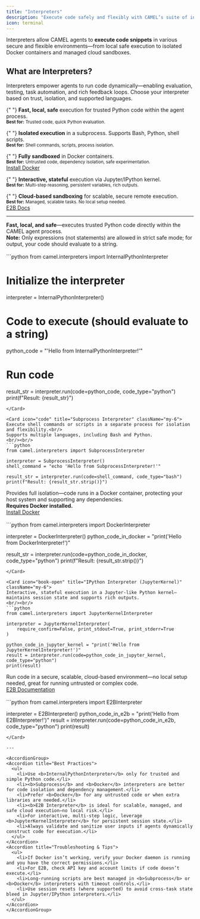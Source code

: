 ```yaml
---
title: "Interpreters"
description: "Execute code safely and flexibly with CAMEL’s suite of interpreters: local, isolated, and cloud-based execution environments."
icon: terminal
---
```


Interpreters allow CAMEL agents to **execute code snippets** in various secure and flexible environments—from local safe execution to isolated Docker containers and managed cloud sandboxes.

## What are Interpreters?

<Note type="info" title="Interpreter Concept">
  Interpreters empower agents to run code dynamically—enabling evaluation,
  testing, task automation, and rich feedback loops. Choose your interpreter
  based on trust, isolation, and supported languages.
</Note>

<div className="grid grid-cols-1 md:grid-cols-2 xl:grid-cols-3 gap-4 my-6">

{" "}
<Card icon="python" title="Internal Python Interpreter">
  <b>Fast, local, safe</b> execution for trusted Python code within the agent
  process.
  <br />
  <small>
    <b>Best for:</b> Trusted code, quick Python evaluation.
  </small>
</Card>

{" "}
<Card icon="code" title="Subprocess Interpreter">
  <b>Isolated execution</b> in a subprocess. Supports Bash, Python, shell
  scripts.
  <br />
  <small>
    <b>Best for:</b> Shell commands, scripts, process isolation.
  </small>
</Card>

{" "}
<Card icon="docker" title="Docker Interpreter">
  <b>Fully sandboxed</b> in Docker containers.
  <br />
  <small>
    <b>Best for:</b> Untrusted code, dependency isolation, safe experimentation.
  </small>
  <br />
  <a href="https://docs.docker.com/get-docker/" target="_blank" rel="noopener">
    Install Docker
  </a>
</Card>

{" "}
<Card icon="book-open" title="IPython Interpreter">
  <b>Interactive, stateful</b> execution via Jupyter/IPython kernel.
  <br />
  <small>
    <b>Best for:</b> Multi-step reasoning, persistent variables, rich outputs.
  </small>
</Card>

{" "}
<Card icon="cloud" title="E2B Interpreter">
  <b>Cloud-based sandboxing</b> for scalable, secure remote execution.
  <br />
  <small>
    <b>Best for:</b> Managed, scalable tasks. No local setup needed.
  </small>
  <br />
  <a href="https://e2b.dev/docs" target="_blank" rel="noopener">
    E2B Docs
  </a>
</Card>

</div>

---

<Card icon="python" title="Internal Python Interpreter" className="my-6">
  <b>Fast, local, and safe</b>—executes trusted Python code directly within the CAMEL agent process.<br/>
  <b>Note:</b> Only expressions (not statements) are allowed in strict safe mode; for output, your code should evaluate to a string.
  <br/><br/>
  ```python
  from camel.interpreters import InternalPythonInterpreter

# Initialize the interpreter

interpreter = InternalPythonInterpreter()

# Code to execute (should evaluate to a string)

python_code = "'Hello from InternalPythonInterpreter!'"

# Run code

result_str = interpreter.run(code=python_code, code_type="python")
print(f"Result: {result_str}")

````
</Card>

<Card icon="code" title="Subprocess Interpreter" className="my-6">
Execute shell commands or scripts in a separate process for isolation and flexibility.<br/>
Supports multiple languages, including Bash and Python.
<br/><br/>
```python
from camel.interpreters import SubprocessInterpreter

interpreter = SubprocessInterpreter()
shell_command = "echo 'Hello from SubprocessInterpreter!'"

result_str = interpreter.run(code=shell_command, code_type="bash")
print(f"Result: {result_str.strip()}")
````

</Card>

<Card icon="docker" title="Docker Interpreter" className="my-6">
  Provides full isolation—code runs in a Docker container, protecting your host system and supporting any dependencies.<br/>
  <b>Requires Docker installed.</b>
  <br/>
  <a href="https://docs.docker.com/get-docker/" target="_blank">Install Docker</a>
  <br/><br/>
  ```python
  from camel.interpreters import DockerInterpreter

interpreter = DockerInterpreter()
python_code_in_docker = "print('Hello from DockerInterpreter!')"

result_str = interpreter.run(code=python_code_in_docker, code_type="python")
print(f"Result: {result_str.strip()}")

````
</Card>

<Card icon="book-open" title="IPython Interpreter (JupyterKernel)" className="my-6">
Interactive, stateful execution in a Jupyter-like Python kernel—maintains session state and supports rich outputs.
<br/><br/>
```python
from camel.interpreters import JupyterKernelInterpreter

interpreter = JupyterKernelInterpreter(
    require_confirm=False, print_stdout=True, print_stderr=True
)

python_code_in_jupyter_kernel = "print('Hello from JupyterKernelInterpreter!')"
result = interpreter.run(code=python_code_in_jupyter_kernel, code_type="python")
print(result)
````

</Card>

<Card icon="cloud" title="E2B Interpreter (Cloud Sandbox)" className="my-6">
  Run code in a secure, scalable, cloud-based environment—no local setup needed, great for running untrusted or complex code.<br/>
  <a href="https://e2b.dev/docs" target="_blank">E2B Documentation</a>
  <br/><br/>
  ```python
  from camel.interpreters import E2BInterpreter

interpreter = E2BInterpreter()
python_code_in_e2b = "print('Hello from E2BInterpreter!')"
result = interpreter.run(code=python_code_in_e2b, code_type="python")
print(result)

```
</Card>

---

<AccordionGroup>
<Accordion title="Best Practices">
  <ul>
    <li>Use <b>InternalPythonInterpreter</b> only for trusted and simple Python code.</li>
    <li><b>Subprocess</b> and <b>Docker</b> interpreters are better for code isolation and dependency management.</li>
    <li>Prefer <b>Docker</b> for any untrusted code or when extra libraries are needed.</li>
    <li><b>E2B Interpreter</b> is ideal for scalable, managed, and safe cloud execution—no local risk.</li>
    <li>For interactive, multi-step logic, leverage <b>JupyterKernelInterpreter</b> for persistent session state.</li>
    <li>Always validate and sanitize user inputs if agents dynamically construct code for execution.</li>
  </ul>
</Accordion>
<Accordion title="Troubleshooting & Tips">
  <ul>
    <li>If Docker isn’t working, verify your Docker daemon is running and you have the correct permissions.</li>
    <li>For E2B, check API key and account limits if code doesn’t execute.</li>
    <li>Long-running scripts are best managed in <b>Subprocess</b> or <b>Docker</b> interpreters with timeout controls.</li>
    <li>Use session resets (where supported) to avoid cross-task state bleed in Jupyter/IPython interpreters.</li>
  </ul>
</Accordion>
</AccordionGroup>
```
